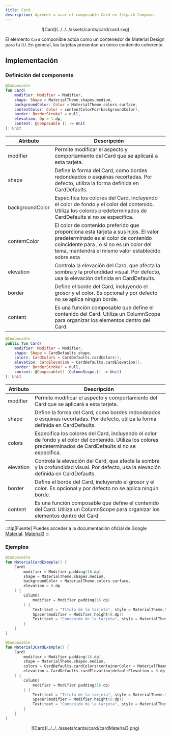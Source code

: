 ```yaml
---
title: Card
description: Aprende a usar el composable Card en Jetpack Compose.
---
```


<center>![Card](../../../assets/cards/card/card.svg)</center>

El elemento `Card` componible actúa como un contenedor de Material Design para tu IU. En general, las tarjetas presentan un único contenido coherente.

## Implementación

### Definición del componente

<Tabs>
<TabItem label="Material">

```kotlin frame="terminal"
@Composable
fun Card(
    modifier: Modifier = Modifier,
    shape: Shape = MaterialTheme.shapes.medium,
    backgroundColor: Color = MaterialTheme.colors.surface,
    contentColor: Color = contentColorFor(backgroundColor),
    border: BorderStroke? = null,
    elevation: Dp = 1.dp,
    content: @Composable () -> Unit
): Unit
```

Atributo | Descripción
------ | -----------
modifier|Permite modificar el aspecto y comportamiento del Card que se aplicará a esta tarjeta.
shape|Define la forma del Card, como bordes redondeados o esquinas recortadas. Por defecto, utiliza la forma definida en CardDefaults.
backgroundColor|Especifica los colores del Card, incluyendo el color de fondo y el color del contenido. Utiliza los colores predeterminados de CardDefaults si no se especifica.
contentColor|El color de contenido preferido que proporciona esta tarjeta a sus hijos. El valor predeterminado es el color de contenido coincidente para , o si no es un color del tema, mantendrá el mismo valor establecido sobre esta
elevation|Controla la elevación del Card, que afecta la sombra y la profundidad visual. Por defecto, usa la elevación definida en CardDefaults.
border|Define el borde del Card, incluyendo el grosor y el color. Es opcional y por defecto no se aplica ningún borde.
content|Es una función composable que define el contenido del Card. Utiliza un ColumnScope para organizar los elementos dentro del Card.

</TabItem>
<TabItem label="Material 3">

```kotlin frame="terminal"
@Composable
public fun Card(
    modifier: Modifier = Modifier,
    shape: Shape = CardDefaults.shape,
    colors: CardColors = CardDefaults.cardColors(),
    elevation: CardElevation = CardDefaults.cardElevation(),
    border: BorderStroke? = null,
    content: @Composable() (ColumnScope.() -> Unit)
): Unit
```

Atributo | Descripción
------ | -----------
modifier|Permite modificar el aspecto y comportamiento del Card que se aplicará a esta tarjeta.
shape|Define la forma del Card, como bordes redondeados o esquinas recortadas. Por defecto, utiliza la forma definida en CardDefaults.
colors|Especifica los colores del Card, incluyendo el color de fondo y el color del contenido. Utiliza los colores predeterminados de CardDefaults si no se especifica.
elevation|Controla la elevación del Card, que afecta la sombra y la profundidad visual. Por defecto, usa la elevación definida en CardDefaults.
border|Define el borde del Card, incluyendo el grosor y el color. Es opcional y por defecto no se aplica ningún borde.
content|Es una función composable que define el contenido del Card. Utiliza un ColumnScope para organizar los elementos dentro del Card.

</TabItem>
</Tabs>

:::tip[Fuente]
Puedes acceder a la documentación oficial de Google
[Material](https://developer.android.com/reference/kotlin/androidx/compose/material/package-summary#Card(androidx.compose.ui.Modifier,androidx.compose.ui.graphics.Shape,androidx.compose.ui.graphics.Color,androidx.compose.ui.graphics.Color,androidx.compose.foundation.BorderStroke,androidx.compose.ui.unit.Dp,kotlin.Function0)).
[Material3](https://developer.android.com/reference/kotlin/androidx/compose/material3/package-summary#Card(androidx.compose.ui.Modifier,androidx.compose.ui.graphics.Shape,androidx.compose.material3.CardColors,androidx.compose.material3.CardElevation,androidx.compose.foundation.BorderStroke,kotlin.Function1))
:::

### Ejemplos

<Tabs>
<TabItem label="Material">

```kotlin frame="terminal"
@Composable
fun MaterialCardExample() {
    Card(
        modifier = Modifier.padding(16.dp),
        shape = MaterialTheme.shapes.medium,
        backgroundColor = MaterialTheme.colors.surface,
        elevation = 8.dp
    ) {
        Column(
            modifier = Modifier.padding(16.dp)
        ) {
            Text(text = "Título de la tarjeta", style = MaterialTheme.typography.h6)
            Spacer(modifier = Modifier.height(8.dp))
            Text(text = "Contenido de la tarjeta", style = MaterialTheme.typography.body2)
        }
    }
}
```

</TabItem>
<TabItem label="Material 3">

```kotlin frame="terminal"
@Composable
fun Material3CardExample() {
    Card(
        modifier = Modifier.padding(16.dp),
        shape = MaterialTheme.shapes.medium,
        colors = CardDefaults.cardColors(containerColor = MaterialTheme.colorScheme.surface),
        elevation = CardDefaults.cardElevation(defaultElevation = 8.dp)
    ) {
        Column(
            modifier = Modifier.padding(16.dp)
        ) {
            Text(text = "Título de la tarjeta", style = MaterialTheme.typography.titleLarge)
            Spacer(modifier = Modifier.height(8.dp))
            Text(text = "Contenido de la tarjeta", style = MaterialTheme.typography.bodyMedium)
        }
    }
}
```

</TabItem>

<center>![Card](../../../assets/cards/card/cardMaterial3.png)</center>

</Tabs>
